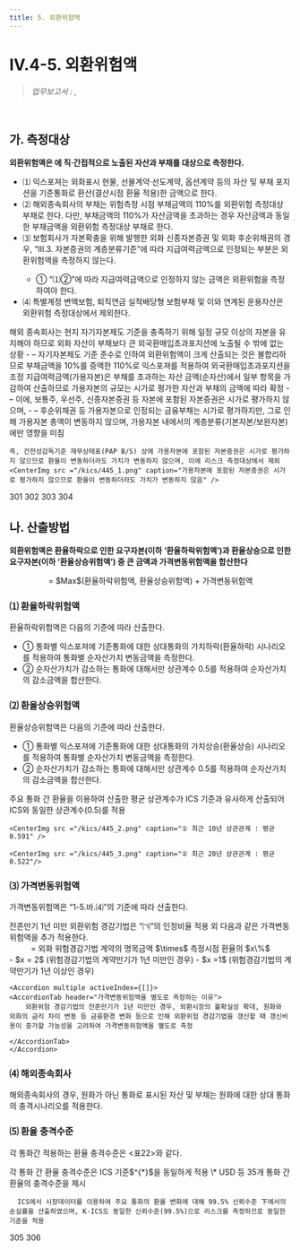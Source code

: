 ```yaml
---
title: 5. 외환위험액
---
```

# IV.4-5. 외환위험액

> _업무보고서 :_ <OverlayDemo id ="AI735"/> , <OverlayDemo id ="AI736"/>
<br/>

## 가. 측정대상
**외환위험액은 <OverlayDemo id="외환위험"/>에 직·간접적으로 노출된 자산과 부채를 대상으로 측정한다.**

- ⑴ 익스포져는 외화표시 현물, 선물계약·선도계약, 옵션계약 등의 자산 및 부채 포지션을 기준통화로 환산(결산시점 환율 적용)한 금액으로 한다.
- ⑵ 해외종속회사의 부채는 위험측정 시점 부채금액의 110%를 외환위험 측정대상 부채로 한다. 다만, 부채금액의 110%가 자산금액을 초과하는 경우 자산금액과 동일한 부채금액을 외환위험 측정대상 부채로 한다.
- ⑶ 보험회사가 자본확충을 위해 발행한 외화 신종자본증권 및 외화 후순위채권의 경우, <OverlayDemo id="330"/> “Ⅲ.3. 자본증권의 계층분류기준”에 따라 지급여력금액으로 인정되는 부분은 외환위험액을 측정하지 않는다.
  - ① <OverlayDemo id="310_다"/> “⑴②”에 따라 지급여력금액으로 인정하지 않는 금액은 외환위험을 측정하여야 한다.
- ⑷ 특별계정 변액보험, 퇴직연금 실적배당형 보험부채 및 이와 연계된 운용자산은 외환위험 측정대상에서 제외한다.

<Accordion  activeIndex={[]}>
<AccordionTab header="⑵ 해외종속회사의 외환위험 측정대상 부채를 110%로 산출하는 이유">
    해외 종속회사는 현지 자기자본제도 기준을 충족하기 위해 일정 규모 이상의 자본을 유지해야 하므로 외화 자산이 부채보다 큰 외국환매입초과포지션에 노출될 수 밖에 없는 상황
    - – 자기자본제도 기준 준수로 인하여 외환위험액이 크게 산출되는 것은 불합리하므로 부채금액을 10%를 증액한 110%로 익스포져를 적용하여 외국환매입초과포지션을 조정
</AccordionTab>
<AccordionTab header="⑶ 지급여력금액(가용자본)에 대해서는 외환위험을 측정하지 않는 이유">
    지급여력금액(가용자본)은 부채를 초과하는 자산 금액(순자산)에서 일부 항목을 가감하여 산출하므로 가용자본의 규모는 시가로 평가한 자산과 부채의 금액에 따라 확정
    - – 이에, 보통주, 우선주, 신종자본증권 등 자본에 포함된 자본증권은 시가로 평가하지 않으며,
    - – 후순위채권 등 가용자본으로 인정되는 금융부채는 시가로 평가하지만, 그로 인해 가용자본 총액이 변동하지 않으며, 가용자본 내에서의 계층분류(기본자본/보완자본)에만 영향을 미침

    즉, 건전성감독기준 재무상태표(PAP B/S) 상에 가용자본에 포함된 자본증권은 시가로 평가하지 않으므로 환율이 변동하더라도 가치가 변동하지 않으며, 이에 리스크 측정대상에서 제외
    <CenterImg src ="/kics/445_1.png" caption="가용자본에 포함된 자본증권은 시가로 평가하지 않으므로 환율이 변동하더라도 가치가 변동하지 않음" />
</AccordionTab>
</Accordion>

<Cl>301</Cl>
<Cl>302</Cl>
<Cl>303</Cl>
<Cl>304</Cl>


## 나. 산출방법
**외환위험액은 환율하락으로 인한 요구자본(이하 ‘환율하락위험액’)과 환율상승으로 인한 요구자본(이하 ‘환율상승위험액’) 중 큰 금액과 가격변동위험액을 합산한다**

<Math>
외환위험액
<center>
= $Max$(환율하락위험액, 환율상승위험액) + 가격변동위험액
</center>
</Math>

### ⑴ 환율하락위험액
환율하락위험액은 다음의 기준에 따라 산출한다.
- ① 통화별 익스포져에 기준통화에 대한 상대통화의 가치하락(환율하락) 시나리오를 적용하여 통화별 순자산가치 변동금액을 측정한다.
- ② 순자산가치가 감소하는 통화에 대해서만 상관계수 0.5를 적용하여 순자산가치의 감소금액을 합산한다.

### ⑵ 환율상승위험액
환율상승위험액은 다음의 기준에 따라 산출한다.

- ① 통화별 익스포져에 기준통화에 대한 상대통화의 가치상승(환율상승) 시나리오를 적용하여 통화별 순자산가치 변동금액을 측정한다.
- ② 순자산가치가 감소하는 통화에 대해서만 상관계수 0.5를 적용하여 순자산가치의 감소금액을 합산한다.

<Accordion multiple activeIndex={[]}>
<AccordionTab header="외환위험액의 상관계수 도출 근거">
    주요 통화 간 환율을 이용하여 산출한 평균 상관계수가 ICS 기준과 유사하게 산출되어 ICS와 동일한 상관계수(0.5)를 적용

    <CenterImg src ="/kics/445_2.png" caption="① 최근 10년 상관관계 : 평균 0.591" />

    <CenterImg src ="/kics/445_3.png" caption="② 최근 20년 상관관계 : 평균 0.522"/>
</AccordionTab>
</Accordion>

### ⑶ 가격변동위험액
가격변동위험액은 <OverlayDemo id="415_바"/>“1-5.바.⑷”의 기준에 따라 산출한다.


<Accordion multiple activeIndex={[]}>
<AccordionTab header="잔존만기 1년 미만 외환위험 경감기법">
잔존만기 1년 미만 외환위험 경감기법은 “㈀”의 인정비율 적용 외 다음과 같은 가격변동 위험액을 추가 적용한다.

<Math>
(추가적용) **가격변동위험액**
<center>
= 외화 위험경감기법 계약의 명목금액 $\times$ 측정시점 환율의 $x\%$
</center>

<Cmt>
- $x = 2$ (위험경감기법의 계약만기가 1년 미만인 경우)
- $x =1$ (위험경감기법의 계약만기가 1년 이상인 경우)
</Cmt>
</Math>

    <Accordion multiple activeIndex={[]}>
    <AccordionTab header="가격변동위험액을 별도로 측정하는 이유">
        외환위험 경감기법의 잔존만기가 1년 미만인 경우, 외환시장의 불확실성 확대, 원화와 외화의 금리 차이 변동 등 금융환경 변화 등으로 인해 외환위험 경감기법을 갱신할 때 갱신비용이 증가할 가능성을 고려하여 가격변동위험액을 별도로 측정

    </AccordionTab>
    </Accordion>
</AccordionTab>
</Accordion>

### ⑷ 해외종속회사
해외종속회사의 경우, 원화가 아닌 통화로 표시된 자산 및 부채는 원화에 대한 상대 통화의 충격시나리오를 적용한다.

### ⑸ 환율 충격수준
각 통화간 적용하는 환율 충격수준은 \<표22>와 같다.

<CenterImg src ="/kics/table22-1.png" />
<CenterImg src ="/kics/table22-2.png" caption="<표22> 외환위험액의 통화 간 환율 충격수준 (단위 %)" />

<Accordion multiple activeIndex={[]}>
<AccordionTab header="외환위험액의 충격수준 도출 근거">
      각 통화 간 환율 충격수준은 ICS 기준$^{*}$을 동일하게 적용
      <Cmt>
      \* USD 등 35개 통화 간 환율의 충격수준을 제시
      </Cmt>

      ICS에서 시장데이터를 이용하여 주요 통화의 환율 변화에 대해 99.5% 신뢰수준 下에서의 손실률을 산출하였으며, K-ICS도 동일한 신뢰수준(99.5%)으로 리스크를 측정하므로 동일한 기준을 적용
</AccordionTab>
</Accordion>

<Cl>305</Cl>
<Cl>306</Cl>
